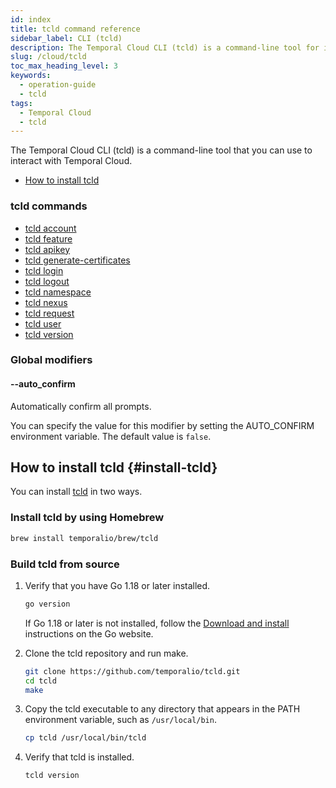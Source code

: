 ```yaml
---
id: index
title: tcld command reference
sidebar_label: CLI (tcld)
description: The Temporal Cloud CLI (tcld) is a command-line tool for interacting with Temporal Cloud, offering commands for account management, login, namespace, and more. Install via Homebrew or build from source.
slug: /cloud/tcld
toc_max_heading_level: 3
keywords:
  - operation-guide
  - tcld
tags:
  - Temporal Cloud
  - tcld
---
```


The Temporal Cloud CLI (tcld) is a command-line tool that you can use to interact with Temporal Cloud.

- [How to install tcld](#install-tcld)

### tcld commands

- [tcld account](/cloud/tcld/account)
- [tcld feature](/production-deployment/cloud/tcld/feature)
- [tcld apikey](/cloud/tcld/apikey)
- [tcld generate-certificates](/cloud/tcld/generate-certificates)
- [tcld login](/cloud/tcld/login)
- [tcld logout](/cloud/tcld/logout/)
- [tcld namespace](/cloud/tcld/namespace)
- [tcld nexus](/cloud/tcld/nexus)
- [tcld request](/cloud/tcld/request)
- [tcld user](/cloud/tcld/user)
- [tcld version](/cloud/tcld/version/)

### Global modifiers

#### --auto_confirm

Automatically confirm all prompts.

You can specify the value for this modifier by setting the AUTO_CONFIRM environment variable.
The default value is `false`.

## How to install tcld {#install-tcld}

You can install [tcld](/cloud/tcld) in two ways.

### Install tcld by using Homebrew

```bash
brew install temporalio/brew/tcld
```

### Build tcld from source

1. Verify that you have Go 1.18 or later installed.

   ```bash
   go version
   ```

   If Go 1.18 or later is not installed, follow the [Download and install](https://go.dev/doc/install) instructions on the Go website.

1. Clone the tcld repository and run make.

   ```bash
   git clone https://github.com/temporalio/tcld.git
   cd tcld
   make
   ```

1. Copy the tcld executable to any directory that appears in the PATH environment variable, such as `/usr/local/bin`.

   ```bash
   cp tcld /usr/local/bin/tcld
   ```

1. Verify that tcld is installed.

   ```bash
   tcld version
   ```
